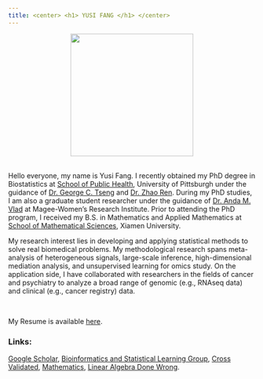 ```yaml
---
title: <center> <h1> YUSI FANG </h1> </center>
---
```


<center>![](img/me4.jpg){width=250px}</center>



<br>
Hello everyone, my name is Yusi Fang. I recently obtained my PhD degree in Biostatistics at [School of Public Health](https://www.publichealth.pitt.edu/), University of Pittsburgh under the guidance of [Dr. George C. Tseng](http://www.pitt.edu/~ctseng/) and [Dr. Zhao Ren](http://www.pitt.edu/~zren/). During my PhD studies, I am also a graduate student researcher under the guidance of [Dr. Anda M. Vlad](https://mageewomens.org/investigator/anda-m-vlad-md-ph-d) at Magee-Women's Research Institute. Prior to attending the PhD program, I received my B.S. in Mathematics and Applied Mathematics at [School of Mathematical Sciences](http://math.xmu.edu.cn/en/), Xiamen University.  

My research interest lies in developing and applying statistical methods to solve real biomedical problems. My methodological research spans meta-analysis of heterogeneous signals, large-scale inference, high-dimensional mediation analysis, and unsupervised learning for omics study. On the application side, I have collaborated with researchers in the fields of cancer and psychiatry to analyze a broad range of genomic (e.g., RNAseq data) and clinical (e.g., cancer registry) data.

<br>

My Resume is available [here](downloads/Yusi_s_Resume__JHR_.pdf).


### Links:

[Google Scholar](https://scholar.google.com/citations?user=9IA20PIAAAAJ&hl=en), [Bioinformatics and Statistical Learning Group](https://tsenglab.biostat.pitt.edu), [Cross Validated](https://stats.stackexchange.com/),  [Mathematics](https://math.stackexchange.com),  [Linear Algebra Done Wrong](http://www.math.brown.edu/~treil/papers/LADW/LADW.html).